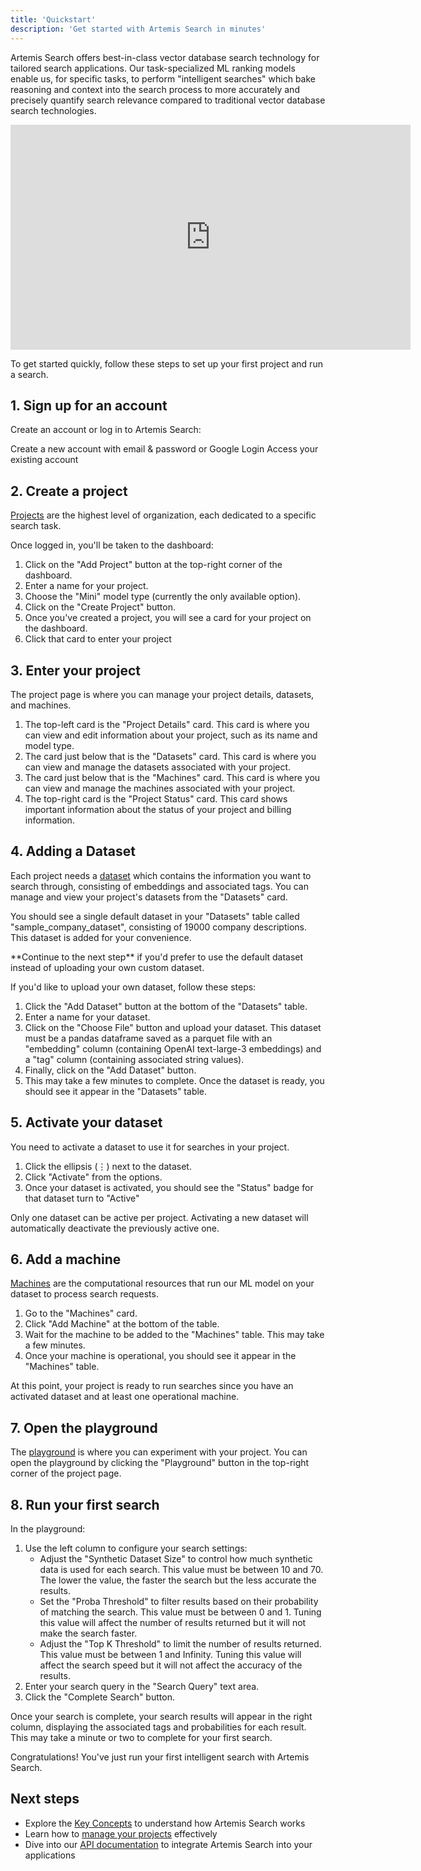 ```yaml
---
title: 'Quickstart'
description: 'Get started with Artemis Search in minutes'
---
```


Artemis Search offers best-in-class vector database search technology for tailored search applications. Our task-specialized ML ranking models enable us, for specific tasks, to perform "intelligent searches" which bake reasoning and context into the search process to more accurately and precisely quantify search relevance compared to traditional vector database search technologies.

<iframe src="https://www.loom.com/embed/e509dd412a6a4ff29c441a1baae22e8d?sid=f8af2066-a15a-4989-8f44-5fc194349c7b" width="640" height="360" frameborder="0" webkitallowfullscreen mozallowfullscreen allowfullscreen></iframe>

<Note>To get started quickly, follow these steps to set up your first project and run a search.</Note>

## 1. Sign up for an account

Create an account or log in to Artemis Search:

<CardGroup cols={2}>
    <Card title="Sign Up" icon="user-plus" href="https://app.search-artemis.com/signup">
        Create a new account with email & password or Google Login
    </Card>
    <Card title="Log In" icon="right-to-bracket" href="https://app.search-artemis.com/login">
        Access your existing account
    </Card>
</CardGroup>

## 2. Create a project

[Projects](/projects/understanding-projects) are the highest level of organization, each dedicated to a specific search task.

Once logged in, you'll be taken to the dashboard:

1. Click on the "Add Project" button at the top-right corner of the dashboard.
2. Enter a name for your project.
3. Choose the "Mini" model type (currently the only available option).
4. Click on the "Create Project" button.
5. Once you've created a project, you will see a card for your project on the dashboard.
6. Click that card to enter your project

## 3. Enter your project
The project page is where you can manage your project details, datasets, and machines. 
1. The top-left card is the "Project Details" card. This card is where you can view and edit information about your project, such as its name and model type.
2. The card just below that is the "Datasets" card. This card is where you can view and manage the datasets associated with your project.
3. The card just below that is the "Machines" card. This card is where you can view and manage the machines associated with your project.
4. The top-right card is the "Project Status" card. This card shows important information about the status of your project and billing information.

## 4. Adding a Dataset

Each project needs a [dataset](/datasets/understanding-datasets) which contains the information you want to search through, consisting of embeddings and associated tags. 
You can manage and view your project's datasets from the "Datasets" card.

You should see a single default dataset in your "Datasets" table called "sample_company_dataset", consisting of 19000 company descriptions. This dataset is added for your convenience.

<Tip>
    **Continue to the next step** if you'd prefer to use the default dataset instead of uploading your own custom dataset.
</Tip>



If you'd like to upload your own dataset, follow these steps:

1. Click the "Add Dataset" button at the bottom of the "Datasets" table.
2. Enter a name for your dataset.
3. Click on the "Choose File" button and upload your dataset. This dataset must be a pandas dataframe saved as a parquet file with an "embedding" column (containing OpenAI text-large-3 embeddings) and a "tag" column (containing associated string values).
4. Finally, click on the "Add Dataset" button.
5. This may take a few minutes to complete. Once the dataset is ready, you should see it appear in the "Datasets" table.




## 5. Activate your dataset

You need to activate a dataset to use it for searches in your project.

1. Click the ellipsis (⋮) next to the dataset.
2. Click "Activate" from the options.
3. Once your dataset is activated, you should see the "Status" badge for that dataset turn to "Active"

<Note>
    Only one dataset can be active per project. Activating a new dataset will automatically deactivate the previously active one.
</Note>

## 6. Add a machine

[Machines](/machines/understanding-machines) are the computational resources that run our ML model on your dataset to process search requests.

1. Go to the "Machines" card.
2. Click "Add Machine" at the bottom of the table.
3. Wait for the machine to be added to the "Machines" table. This may take a few minutes.
4. Once your machine is operational, you should see it appear in the "Machines" table.

<Tip>
    At this point, your project is ready to run searches since you have an activated dataset and at least one operational machine.
</Tip>

## 7. Open the playground

The [playground](/playground/using-the-playground) is where you can experiment with your project. You can open the playground by clicking the "Playground" button in the top-right corner of the project page.

## 8. Run your first search

In the playground:

1. Use the left column to configure your search settings:
    - Adjust the "Synthetic Dataset Size" to control how much synthetic data is used for each search. This value must be between 10 and 70. The lower the value, the faster the search but the less accurate the results.
    - Set the "Proba Threshold" to filter results based on their probability of matching the search. This value must be between 0 and 1. Tuning this value will affect the number of results returned but it will not make the search faster.
    - Adjust the "Top K Threshold" to limit the number of results returned. This value must be between 1 and Infinity. Tuning this value will affect the search speed but it will not affect the accuracy of the results.
2. Enter your search query in the "Search Query" text area.
3. Click the "Complete Search" button.

Once your search is complete, your search results will appear in the right column, displaying the associated tags and probabilities for each result. This may take a minute or two to complete for your first search.

<Check>Congratulations! You've just run your first intelligent search with Artemis Search.</Check>

## Next steps

-   Explore the [Key Concepts](/get-started/key-concepts) to understand how Artemis Search works
-   Learn how to [manage your projects](/projects/manage-projects) effectively
-   Dive into our [API documentation](/api-reference) to integrate Artemis Search into your applications
